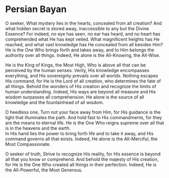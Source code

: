# Persian Bayan {#sec-persian-bayan .unnumbered}

O seeker, What mystery lies in the hearts, concealed from all creation? And what hidden secret is stored away, inaccessible to any but the Divine Essence? For indeed, no eye has seen, no ear has heard, and no heart has comprehended what He has kept veiled. What magnificent heights has He reached, and what vast knowledge has He concealed from all besides Him? He is the One Who brings forth and takes away, and to Him belongs the authority over all things. Indeed, He alone is the All-Knowing, the All-Wise.

He is the King of Kings, the Most High, Who is above all that can be perceived by the human senses. Verily, His knowledge encompasses everything, and His sovereignty prevails over all worlds. Nothing escapes His command, for He is the Lord of all creation, who determines the fate of all things. Behold the wonders of His creation and recognize the limits of human understanding. Indeed, His ways are beyond all measure and His wisdom surpasses all comprehension. He alone is the source of all knowledge and the fountainhead of all wisdom.

O heedless one, Turn not your face away from Him, for His guidance is the light that illuminates the path. And hold fast to His commandments, for they are the means to eternal life. He is the One Who reigns supreme over all that is in the heavens and the earth.\
In His hand lies the power to bring forth life and to take it away, and His command governs all that exists. Indeed, He alone is the All-Merciful, the Most Compassionate.

O seeker of truth, Strive to recognize His reality, for His essence is beyond all that you know or comprehend. And behold the majesty of His creation, for He is the One Who created all things in their perfection. Indeed, He is the All-Powerful, the Most Generous.
